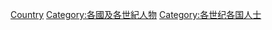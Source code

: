 {{Container category}}
{{portal|人物}}
{{category pair|18世纪各国人士‎‎|20世纪各国人物‎}}
{{Commons category|People in the 19th century by country}}
[[Category:19世纪人物|Country]]
[[Category:各國及各世紀人物|Category:各國及各世紀人物]]
[[Category:各世纪各国人士|Category:各世纪各国人士]]